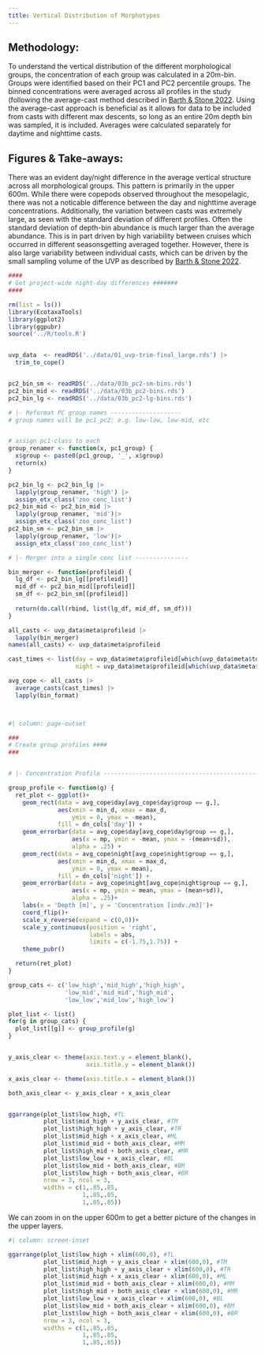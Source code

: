 ```yaml
---
title: Vertical Distribution of Morphotypes
---
```


## Methodology:

To understand the vertical distribution of the different morphological groups, the concentration of each group was calculated in a 20m-bin. Groups were identified based on their PC1 and PC2 percentile groups. The binned concentrations were averaged across all profiles in the study (following the average-cast method described in [Barth & Stone 2022](https://thealexbarth.github.io/Oligotrophic_in-situ_net_comparison/main_analysis_03.html). Using the average-cast approach is beneficial as it allows for data to be included from casts with different max descents, so long as an entire 20m depth bin was sampled, it is included. Averages were calculated separately for daytime and nighttime casts.

## Figures & Take-aways:

There was an evident day/night difference in the average vertical structure across all morphological groups. This pattern is primarily in the upper 600m. While there were copepods observed throughout the mesopelagic, there was not a noticable difference between the day and nighttime average concentrations. Additionally, the variation between casts was extremely large, as seen with the standard deviation of different profiles. Often the standard deviation of depth-bin abundance is much larger than the average abundance. This is in part driven by high variability between cruises which occurred in different seasonsgetting averaged together. However, there is also large variability between individual casts, which can be driven by the small sampling volume of the UVP as described by [Barth & Stone 2022](https://www.frontiersin.org/articles/10.3389/fmars.2022.898057/full).



```r

####
# Get project-wide night-day differences #######
####

rm(list = ls())
library(EcotaxaTools)
library(ggplot2)
library(ggpubr)
source('../R/tools.R')


uvp_data  <- readRDS('../data/01_uvp-trim-final_large.rds') |> 
  trim_to_cope()


pc2_bin_sm <- readRDS('../data/03b_pc2-sm-bins.rds')
pc2_bin_mid <- readRDS('../data/03b_pc2-bins.rds')
pc2_bin_lg <- readRDS('../data/03b_pc2-lg-bins.rds')

# |- Reformat PC group names --------------------
# group names will be pc1_pc2: e.g. low-low, low-mid, etc


# assign pc1-class to each
group_renamer <- function(x, pc1_group) {
  x$group <- paste0(pc1_group, '_', x$group)
  return(x)
}

pc2_bin_lg <- pc2_bin_lg |> 
  lapply(group_renamer, 'high') |> 
  assign_etx_class('zoo_conc_list')
pc2_bin_mid <- pc2_bin_mid |> 
  lapply(group_renamer, 'mid')|> 
  assign_etx_class('zoo_conc_list')
pc2_bin_sm <- pc2_bin_sm |> 
  lapply(group_renamer, 'low')|> 
  assign_etx_class('zoo_conc_list')

# |- Merger into a single conc list ---------------

bin_merger <- function(profileid) {
  lg_df <- pc2_bin_lg[[profileid]]
  mid_df <- pc2_bin_mid[[profileid]]
  sm_df <- pc2_bin_sm[[profileid]]
  
  return(do.call(rbind, list(lg_df, mid_df, sm_df)))
}

all_casts <- uvp_data$meta$profileid |> 
  lapply(bin_merger)
names(all_casts) <- uvp_data$meta$profileid

cast_times <- list(day = uvp_data$meta$profileid[which(uvp_data$meta$tod == 'day')],
                   night = uvp_data$meta$profileid[which(uvp_data$meta$tod == 'night')])

avg_cope <- all_casts |> 
  average_casts(cast_times) |> 
  lapply(bin_format)




```



```r


#| column: page-outset

###
# Create group profiles ####
###


# |- Concentration Profile --------------------------------------------

group_profile <- function(g) {
  ret_plot <- ggplot()+
    geom_rect(data = avg_cope$day[avg_cope$day$group == g,],
              aes(xmin = min_d, xmax = max_d,
                  ymin = 0, ymax = -mean),
              fill = dn_cols['day']) +
    geom_errorbar(data = avg_cope$day[avg_cope$day$group == g,],
                  aes(x = mp, ymin = -mean, ymax = -(mean+sd)),
                  alpha = .25) +
    geom_rect(data = avg_cope$night[avg_cope$night$group == g,],
              aes(xmin = min_d, xmax = max_d,
                  ymin = 0, ymax = mean),
              fill = dn_cols['night']) +
    geom_errorbar(data = avg_cope$night[avg_cope$night$group == g,],
                  aes(x = mp, ymin = mean, ymax = (mean+sd)),
                  alpha = .25)+
    labs(x = 'Depth [m]', y = 'Concentration [indv./m3]')+
    coord_flip()+
    scale_x_reverse(expand = c(0,0))+
    scale_y_continuous(position = 'right',
                       labels = abs,
                       limits = c(-1.75,1.75)) +
    theme_pubr()

  return(ret_plot)
}

group_cats <- c('low_high','mid_high','high_high',
                'low_mid','mid_mid','high_mid',
                'low_low','mid_low','high_low')

plot_list <- list()
for(g in group_cats) {
  plot_list[[g]] <- group_profile(g)
}


y_axis_clear <- theme(axis.text.y = element_blank(),
                      axis.title.y = element_blank())

x_axis_clear <- theme(axis.title.x = element_blank())

both_axis_clear <- y_axis_clear + x_axis_clear


ggarrange(plot_list$low_high, #TL
          plot_list$mid_high + y_axis_clear, #TM
          plot_list$high_high + y_axis_clear, #TR
          plot_list$mid_high + x_axis_clear, #ML
          plot_list$mid_mid + both_axis_clear, #MM
          plot_list$high_mid + both_axis_clear, #MR
          plot_list$low_low + x_axis_clear, #BL
          plot_list$low_mid + both_axis_clear, #BM
          plot_list$low_high + both_axis_clear, #BR
          nrow = 3, ncol = 3,
          widths = c(1,.85,.85,
                     1,.85,.85,
                     1,.85,.85))
```


We can zoom in on the upper 600m to get a better picture of the changes in the upper layers.

```r

#| column: screen-inset

ggarrange(plot_list$low_high + xlim(600,0), #TL
          plot_list$mid_high + y_axis_clear + xlim(600,0), #TM
          plot_list$high_high + y_axis_clear + xlim(600,0), #TR
          plot_list$mid_high + x_axis_clear + xlim(600,0), #ML
          plot_list$mid_mid + both_axis_clear + xlim(600,0), #MM
          plot_list$high_mid + both_axis_clear + xlim(600,0), #MR
          plot_list$low_low + x_axis_clear + xlim(600,0), #BL
          plot_list$low_mid + both_axis_clear + xlim(600,0), #BM
          plot_list$low_high + both_axis_clear + xlim(600,0), #BR
          nrow = 3, ncol = 3,
          widths = c(1,.85,.85,
                     1,.85,.85,
                     1,.85,.85))
```